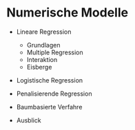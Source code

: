 # Numerische Modelle

- Lineare Regression
	- Grundlagen
	- Multiple Regression
	- Interaktion
	- Eisberge
	
- Logistische Regression

- Penalisierende Regression

- Baumbasierte Verfahre

- Ausblick